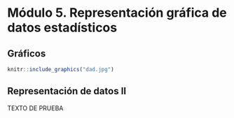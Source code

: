 # Módulo 5. Representación gráfica de datos estadísticos

## Gráficos

```r
knitr::include_graphics("dad.jpg")
```

## Representación de datos II

TEXTO DE PRUEBA
